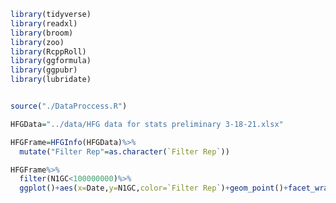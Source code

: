 



```r
library(tidyverse)
library(readxl)
library(broom)
library(zoo)
library(RcppRoll)
library(ggformula)
library(ggpubr)
library(lubridate)


source("./DataProccess.R")

HFGData="../data/HFG data for stats preliminary 3-18-21.xlsx"

HFGFrame=HFGInfo(HFGData)%>%
  mutate("Filter Rep"=as.character(`Filter Rep`))
```

```r
HFGFrame%>%
  filter(N1GC<100000000)%>%
  ggplot()+aes(x=Date,y=N1GC,color=`Filter Rep`)+geom_point()+facet_wrap(~Plant,scales="free")+geom_jitter()
```
